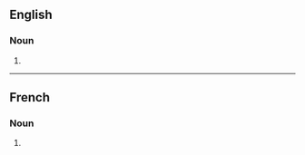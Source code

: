 {{also|Abstinents}}

==English==

===Noun===
{{head|en|noun form}}

# {{plural of|abstinent|lang=en}}

----

==French==

===Noun===
{{head|fr|noun plural form|g=m}}

# {{plural of|abstinent|lang=fr}}
